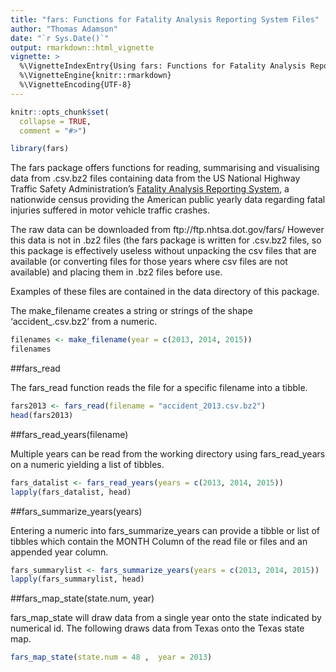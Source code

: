 ```yaml
---
title: "fars: Functions for Fatality Analysis Reporting System Files"
author: "Thomas Adamson"
date: "`r Sys.Date()`"
output: rmarkdown::html_vignette
vignette: >
  %\VignetteIndexEntry{Using fars: Functions for Fatality Analysis Reporting System Files}
  %\VignetteEngine{knitr::rmarkdown}
  %\VignetteEncoding{UTF-8}
---
```


```r
knitr::opts_chunk$set(
  collapse = TRUE,
  comment = "#>")

library(fars)
```

The fars package offers functions for reading, summarising and visualising data from .csv.bz2 files containing data from the US National Highway Traffic Safety Administration's [Fatality Analysis Reporting System](https://www.nhtsa.gov/research-data/fatality-analysis-reporting-system-fars), a nationwide census providing the American public yearly data regarding fatal injuries suffered in motor vehicle traffic crashes.  


The raw data can be downloaded from ftp://ftp.nhtsa.dot.gov/fars/ However this data is not in .bz2 files (the fars package is written for .csv.bz2 files, so this package is effectively useless without unpacking the csv files that are available (or converting files for those years where csv files are not available) and placing them in .bz2 files before use. 

Examples of these files are contained in the data directory of this package.

The make_filename creates a string or strings of the shape 'accident_<year>.csv.bz2' from a numeric. 
```r
filenames <- make_filename(year = c(2013, 2014, 2015))
filenames
```


##fars_read

The fars_read function reads the file for a specific filename into a tibble.
```r
fars2013 <- fars_read(filename = "accident_2013.csv.bz2")
head(fars2013)
```


##fars_read_years(filename)

Multiple years can be read from the working directory using fars_read_years on a numeric yielding a list of tibbles.
```r
fars_datalist <- fars_read_years(years = c(2013, 2014, 2015))
lapply(fars_datalist, head)
```


##fars_summarize_years(years)

Entering a numeric into fars_summarize_years can provide a tibble or list of tibbles which contain the MONTH Column of the read file or files and an appended year column.  
```r
fars_summarylist <- fars_summarize_years(years = c(2013, 2014, 2015))
lapply(fars_summarylist, head)
```


##fars_map_state(state.num, year)

fars_map_state will draw data from a single year onto the state indicated by numerical id. The following draws data from Texas onto the Texas state map.
```r
fars_map_state(state.num = 48 ,  year = 2013)
```


